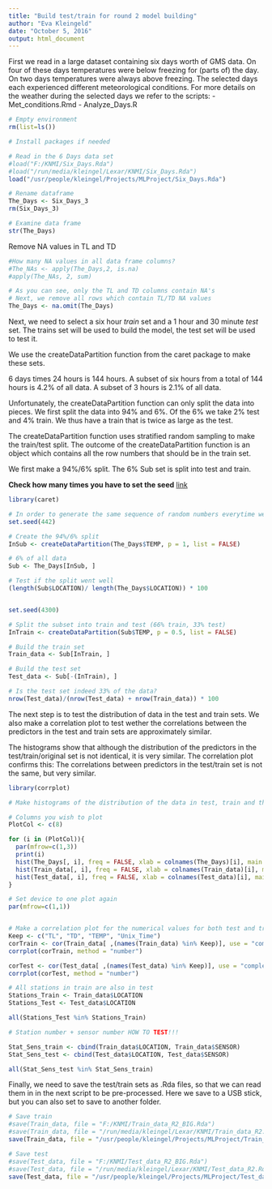 ```yaml
---
title: "Build test/train for round 2 model building"
author: "Eva Kleingeld"
date: "October 5, 2016"
output: html_document
---
```


First we read in a large dataset containing six days worth of GMS data. 
On four of these days temperatures were below freezing for (parts of) the day. 
On two days temperatures were always above freezing. 
The selected days each experienced different meteorological conditions.
For more details on the weather during the selected days we refer to the scripts:
- Met_conditions.Rmd
- Analyze_Days.R

```r
# Empty environment
rm(list=ls())

# Install packages if needed

# Read in the 6 Days data set
#load("F:/KNMI/Six_Days.Rda")
#load("/run/media/kleingel/Lexar/KNMI/Six_Days.Rda")
load("/usr/people/kleingel/Projects/MLProject/Six_Days.Rda")

# Rename dataframe
The_Days <- Six_Days_3
rm(Six_Days_3)

# Examine data frame
str(The_Days)
```

Remove NA values in TL and TD

```r
#How many NA values in all data frame columns?
#The_NAs <- apply(The_Days,2, is.na)
#apply(The_NAs, 2, sum)

# As you can see, only the TL and TD columns contain NA's 
# Next, we remove all rows which contain TL/TD NA values
The_Days <- na.omit(The_Days)

```



Next, we need to select a six hour *train* set and a 1 hour and 30 minute *test* set. 
The trains set will be used to build the model, the test set will be used to test it. 

We use the createDataPartition function from the caret package to make these sets. 

6 days times 24 hours is 144 hours. A subset of six hours from a total of 144 hours is 4.2% of all data. A subset of 3 hours is 2.1% of all data. 

Unfortunately, the createDataPartition function can only split the data into pieces. We first split the data into 94% and 6%. Of the 6% we take 2% test and 4% train. We thus have a train that is twice as large as the test. 

The createDataPartition function uses stratified random sampling to make the train/test split. The outcome of the createDataPartition function is an object which contains all the row numbers that should be in the train set. 

We first make a 94%/6% split. The 6% Sub set is split into test and train. 

**Check how many times you have to set the seed**
[link](http://stackoverflow.com/questions/20624698/fixing-set-seed-for-an-entire-session)
```r
library(caret)

# In order to generate the same sequence of random numbers everytime we run this script (so that we every time get the same test/train split) we set a seed
set.seed(442)

# Create the 94%/6% split
InSub <- createDataPartition(The_Days$TEMP, p = 1, list = FALSE)

# 6% of all data
Sub <- The_Days[InSub, ]

# Test if the split went well 
(length(Sub$LOCATION)/ length(The_Days$LOCATION)) * 100


set.seed(4300)

# Split the subset into train and test (66% train, 33% test) 
InTrain <- createDataPartition(Sub$TEMP, p = 0.5, list = FALSE)

# Build the train set
Train_data <- Sub[InTrain, ]

# Build the test set
Test_data <- Sub[-(InTrain), ]

# Is the test set indeed 33% of the data?
nrow(Test_data)/(nrow(Test_data) + nrow(Train_data)) * 100

```
 
The next step is to test the distribution of data in the test and train sets. 
We also make a correlation plot to test wether the correlations between the predictors in the test and train sets are approximately similar. 

The histograms show that although the distribution of the predictors in the test/train/original set is not identical, it is very similar. The correlation plot confirms this: The correlations between predictors in the test/train set is not the same, but very similar. 


```r
library(corrplot)

# Make histograms of the distribution of the data in test, train and the original data and plot side by side

# Columns you wish to plot
PlotCol <- c(8)

for (i in (PlotCol)){
  par(mfrow=c(1,3))
  print(i)
  hist(The_Days[, i], freq = FALSE, xlab = colnames(The_Days)[i], main = paste("Original data", colnames(The_Days)[i]))
  hist(Train_data[, i], freq = FALSE, xlab = colnames(Train_data)[i], main = paste("Train data", colnames(Train_data)[i]))
  hist(Test_data[, i], freq = FALSE, xlab = colnames(Test_data)[i], main = paste("Test data", colnames(Test_data)[i]))
}

# Set device to one plot again 
par(mfrow=c(1,1))


# Make a correlation plot for the numerical values for both test and train
Keep <- c("TL", "TD", "TEMP", "Unix_Time")
corTrain <- cor(Train_data[ ,(names(Train_data) %in% Keep)], use = "complete.obs")
corrplot(corTrain, method = "number")

corTest <- cor(Test_data[ ,(names(Test_data) %in% Keep)], use = "complete.obs")
corrplot(corTest, method = "number")

```

```r
# All stations in train are also in test
Stations_Train <- Train_data$LOCATION 
Stations_Test <- Test_data$LOCATION

all(Stations_Test %in% Stations_Train)

# Station number + sensor number HOW TO TEST!!!

Stat_Sens_train <- cbind(Train_data$LOCATION, Train_data$SENSOR)
Stat_Sens_test <- cbind(Test_data$LOCATION, Test_data$SENSOR)

all(Stat_Sens_test %in% Stat_Sens_train)

```





Finally, we need to save the test/train sets as .Rda files, so that we can read them in in the next script to be pre-processed. Here we save to a USB stick, but you can also set to save to another folder. 

```r
# Save train
#save(Train_data, file = "F:/KNMI/Train_data_R2_BIG.Rda")
#save(Train_data, file = "/run/media/kleingel/Lexar/KNMI/Train_data_R2.Rda")
save(Train_data, file = "/usr/people/kleingel/Projects/MLProject/Train_data_R2_BIG.Rda")

# Save test
#save(Test_data, file = "F:/KNMI/Test_data_R2_BIG.Rda")
#save(Test_data, file = "/run/media/kleingel/Lexar/KNMI/Test_data_R2.Rda")
save(Test_data, file = "/usr/people/kleingel/Projects/MLProject/Test_data_R2_BIG.Rda")

```

